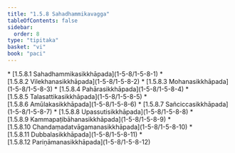 ```yaml
---
title: "1.5.8 Sahadhammikavagga"
tableOfContents: false
sidebar:
  order: 8
type: "tipitaka"
basket: "vi"
book: "paci"
---
```



<DynamicBreadcrumb />



<TableOfContents book="paci" section="1.5.8">
* [1.5.8.1 Sahadhammikasikkhāpada](1-5-8/1-5-8-1)
* [1.5.8.2 Vilekhanasikkhāpada](1-5-8/1-5-8-2)
* [1.5.8.3 Mohanasikkhāpada](1-5-8/1-5-8-3)
* [1.5.8.4 Pahārasikkhāpada](1-5-8/1-5-8-4)
* [1.5.8.5 Talasattikasikkhāpada](1-5-8/1-5-8-5)
* [1.5.8.6 Amūlakasikkhāpada](1-5-8/1-5-8-6)
* [1.5.8.7 Sañciccasikkhāpada](1-5-8/1-5-8-7)
* [1.5.8.8 Upassutisikkhāpada](1-5-8/1-5-8-8)
* [1.5.8.9 Kammapaṭibāhanasikkhāpada](1-5-8/1-5-8-9)
* [1.5.8.10 Chandaṃadatvāgamanasikkhāpada](1-5-8/1-5-8-10)
* [1.5.8.11 Dubbalasikkhāpada](1-5-8/1-5-8-11)
* [1.5.8.12 Pariṇāmanasikkhāpada](1-5-8/1-5-8-12)
</TableOfContents>